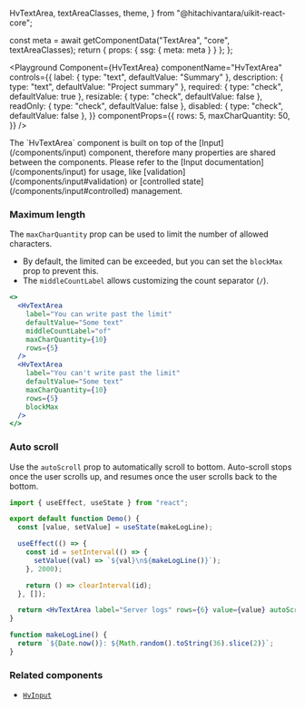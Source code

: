   HvTextArea,
  textAreaClasses,
  theme,
} from "@hitachivantara/uikit-react-core";




  const meta = await getComponentData("TextArea", "core", textAreaClasses);
  return { props: { ssg: { meta: meta } } };
};

<Description />

<Page>

<Playground
  Component={HvTextArea}
  componentName="HvTextArea"
  controls={{
    label: { type: "text", defaultValue: "Summary" },
    description: { type: "text", defaultValue: "Project summary" },
    required: { type: "check", defaultValue: true },
    resizable: { type: "check", defaultValue: false },
    readOnly: { type: "check", defaultValue: false },
    disabled: { type: "check", defaultValue: false },
  }}
  componentProps={{
    rows: 5,
    maxCharQuantity: 50,
  }}
/>

<Callout type="info">
  The `HvTextArea` component is built on top of the [Input](/components/input)
  component, therefore many properties are shared between the components. Please
  refer to the [Input documentation](/components/input) for usage, like
  [validation](/components/input#validation) or [controlled
  state](/components/input#controlled) management.
</Callout>

### Maximum length

The `maxCharQuantity` prop can be used to limit the number of allowed characters.

- By default, the limited can be exceeded, but you can set the `blockMax` prop to prevent this.
- The `middleCountLabel` allows customizing the count separator (`/`).

```jsx live
<>
  <HvTextArea
    label="You can write past the limit"
    defaultValue="Some text"
    middleCountLabel="of"
    maxCharQuantity={10}
    rows={5}
  />
  <HvTextArea
    label="You can't write past the limit"
    defaultValue="Some text"
    maxCharQuantity={10}
    rows={5}
    blockMax
  />
</>
```

### Auto scroll

Use the `autoScroll` prop to automatically scroll to bottom. Auto-scroll stops once the user scrolls up, and resumes once the user scrolls back to the bottom.

```jsx live
import { useEffect, useState } from "react";

export default function Demo() {
  const [value, setValue] = useState(makeLogLine);

  useEffect(() => {
    const id = setInterval(() => {
      setValue((val) => `${val}\n${makeLogLine()}`);
    }, 2000);

    return () => clearInterval(id);
  }, []);

  return <HvTextArea label="Server logs" rows={6} value={value} autoScroll />;
}

function makeLogLine() {
  return `${Date.now()}: ${Math.random().toString(36).slice(2)}`;
}
```

### Related components

- [`HvInput`](/components/input)

</Page>
